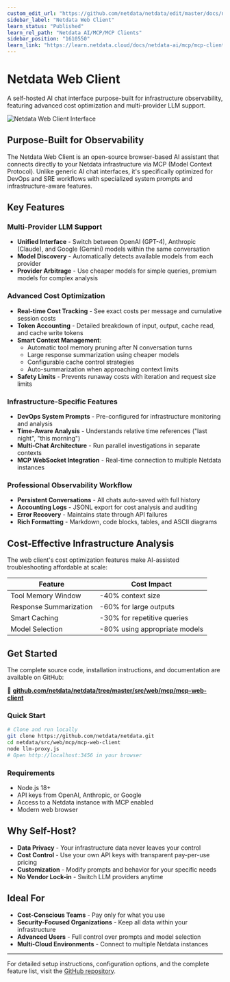 ```yaml
---
custom_edit_url: "https://github.com/netdata/netdata/edit/master/docs/netdata-ai/mcp/mcp-clients/netdata-web-client.md"
sidebar_label: "Netdata Web Client"
learn_status: "Published"
learn_rel_path: "Netdata AI/MCP/MCP Clients"
sidebar_position: "1610550"
learn_link: "https://learn.netdata.cloud/docs/netdata-ai/mcp/mcp-clients/netdata-web-client"
---
```


# Netdata Web Client

A self-hosted AI chat interface purpose-built for infrastructure observability, featuring advanced cost optimization and multi-provider LLM support.

![Netdata Web Client Interface](https://github.com/user-attachments/assets/f2facc59-66c1-4ea5-9404-d335e8f67ff2)

## Purpose-Built for Observability

The Netdata Web Client is an open-source browser-based AI assistant that connects directly to your Netdata infrastructure via MCP (Model Context Protocol). Unlike generic AI chat interfaces, it's specifically optimized for DevOps and SRE workflows with specialized system prompts and infrastructure-aware features.

## Key Features

### Multi-Provider LLM Support

- **Unified Interface** - Switch between OpenAI (GPT-4), Anthropic (Claude), and Google (Gemini) models within the same conversation
- **Model Discovery** - Automatically detects available models from each provider
- **Provider Arbitrage** - Use cheaper models for simple queries, premium models for complex analysis

### Advanced Cost Optimization

- **Real-time Cost Tracking** - See exact costs per message and cumulative session costs
- **Token Accounting** - Detailed breakdown of input, output, cache read, and cache write tokens
- **Smart Context Management**:
  - Automatic tool memory pruning after N conversation turns
  - Large response summarization using cheaper models
  - Configurable cache control strategies
  - Auto-summarization when approaching context limits
- **Safety Limits** - Prevents runaway costs with iteration and request size limits

### Infrastructure-Specific Features

- **DevOps System Prompts** - Pre-configured for infrastructure monitoring and analysis
- **Time-Aware Analysis** - Understands relative time references ("last night", "this morning")
- **Multi-Chat Architecture** - Run parallel investigations in separate contexts
- **MCP WebSocket Integration** - Real-time connection to multiple Netdata instances

### Professional Observability Workflow

- **Persistent Conversations** - All chats auto-saved with full history
- **Accounting Logs** - JSONL export for cost analysis and auditing
- **Error Recovery** - Maintains state through API failures
- **Rich Formatting** - Markdown, code blocks, tables, and ASCII diagrams

## Cost-Effective Infrastructure Analysis

The web client's cost optimization features make AI-assisted troubleshooting affordable at scale:

| Feature | Cost Impact |
|---------|------------|
| Tool Memory Window | -40% context size |
| Response Summarization | -60% for large outputs |
| Smart Caching | -30% for repetitive queries |
| Model Selection | -80% using appropriate models |

## Get Started

The complete source code, installation instructions, and documentation are available on GitHub:

🔗 **[github.com/netdata/netdata/tree/master/src/web/mcp/mcp-web-client](https://github.com/netdata/netdata/tree/master/src/web/mcp/mcp-web-client)**

### Quick Start

```bash
# Clone and run locally
git clone https://github.com/netdata/netdata.git
cd netdata/src/web/mcp/mcp-web-client
node llm-proxy.js
# Open http://localhost:3456 in your browser
```

### Requirements

- Node.js 18+
- API keys from OpenAI, Anthropic, or Google
- Access to a Netdata instance with MCP enabled
- Modern web browser

## Why Self-Host?

- **Data Privacy** - Your infrastructure data never leaves your control
- **Cost Control** - Use your own API keys with transparent pay-per-use pricing
- **Customization** - Modify prompts and behavior for your specific needs
- **No Vendor Lock-in** - Switch LLM providers anytime

## Ideal For

- **Cost-Conscious Teams** - Pay only for what you use
- **Security-Focused Organizations** - Keep all data within your infrastructure
- **Advanced Users** - Full control over prompts and model selection
- **Multi-Cloud Environments** - Connect to multiple Netdata instances

---

For detailed setup instructions, configuration options, and the complete feature list, visit the [GitHub repository](https://github.com/netdata/netdata/tree/master/src/web/mcp/mcp-web-client).
